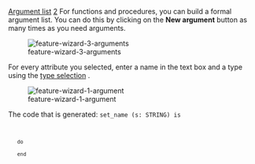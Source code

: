 [[Property:title|Argument list]]
[[Property:weight|2]]
For functions and procedures, you can build a formal argument list. You can do this by clicking on the '''New argument''' button as many times as you need arguments. 

{{note| '''Note''': Even though this dialog always shows parentheses, they are not generated if the list is empty (Eiffel's command-query separation (CQS) principle). }}
<div>  [[Image:feature-wizard-3-arguments]]  </div>
{{note| '''Note''': If you add arguments to a routine, it is not possible anymore to select routine type '''once'''. }}

For every attribute you selected, enter a name in the text box and a type using the [[Type selection|type selection]] . 
<div>  [[Image:feature-wizard-1-argument]]  </div>
The code that is generated:
<code>set_name (s: STRING) is
	do
	end</code>




